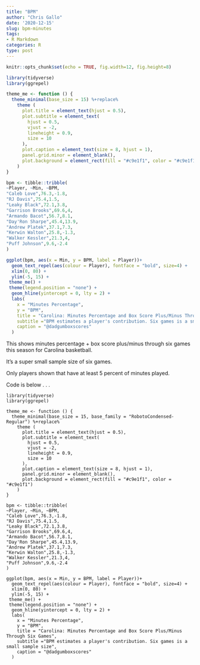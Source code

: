 ```yaml
---
title: "BPM"
author: "Chris Gallo"
date: '2020-12-15'
slug: bpm-minutes
tags:
- R Markdown
categories: R
type: post
---
```


```r
knitr::opts_chunk$set(echo = TRUE, fig.width=12, fig.height=8)
```

```r
library(tidyverse)
library(ggrepel)

theme_me <- function () {
  theme_minimal(base_size = 15) %+replace%
    theme (
      plot.title = element_text(hjust = 0.5),
      plot.subtitle = element_text(
        hjust = 0.5,
        vjust = -2,
        lineheight = 0.9,
        size = 10
      ),
      plot.caption = element_text(size = 8, hjust = 1),
      panel.grid.minor = element_blank(),
      plot.background = element_rect(fill = "#c9e1f1", color = "#c9e1f1")
    )
}

bpm <- tibble::tribble(
~Player, ~Min, ~BPM,
"Caleb Love",76.3,-1.8,
"RJ Davis",75.4,1.5,
"Leaky Black",72.1,3.8,
"Garrison Brooks",69.6,4,
"Armando Bacot",56.7,8.1,
"Day'Ron Sharpe",45.4,13.9,
"Andrew Platek",37.1,7.3,
"Kerwin Walton",25.8,-1.3,
"Walker Kessler",21.3,4,
"Puff Johnson",9.6,-2.4
)

ggplot(bpm, aes(x = Min, y = BPM, label = Player))+
  geom_text_repel(aes(colour = Player), fontface = "bold", size=4) +
  xlim(0, 80) +
  ylim(-5, 15) +
 theme_me() +
 theme(legend.position = "none") +
  geom_hline(yintercept = 0, lty = 2) +
  labs(
    x = "Minutes Percentage",
    y = "BPM",
    title = "Carolina: Minutes Percentage and Box Score Plus/Minus Through Six Games",
    subtitle ="BPM estimates a player's contribution. Six games is a small sample size",
    caption = "@dadgumboxscores"
  )
```

This shows minutes percentage + box score plus/minus through six games this season for Carolina basketball.

It's a super small sample size of six games.

Only players shown that have at least 5 percent of minutes played. 

Code is below . . .

```
library(tidyverse)
library(ggrepel)

theme_me <- function () {
  theme_minimal(base_size = 15, base_family = "RobotoCondensed-Regular") %+replace%
    theme (
      plot.title = element_text(hjust = 0.5),
      plot.subtitle = element_text(
        hjust = 0.5,
        vjust = -2,
        lineheight = 0.9,
        size = 10
      ),
      plot.caption = element_text(size = 8, hjust = 1),
      panel.grid.minor = element_blank(),
      plot.background = element_rect(fill = "#c9e1f1", color = "#c9e1f1")
    )
}

bpm <- tibble::tribble(
~Player, ~Min, ~BPM,
"Caleb Love",76.3,-1.8,
"RJ Davis",75.4,1.5,
"Leaky Black",72.1,3.8,
"Garrison Brooks",69.6,4,
"Armando Bacot",56.7,8.1,
"Day'Ron Sharpe",45.4,13.9,
"Andrew Platek",37.1,7.3,
"Kerwin Walton",25.8,-1.3,
"Walker Kessler",21.3,4,
"Puff Johnson",9.6,-2.4
)

ggplot(bpm, aes(x = Min, y = BPM, label = Player))+
  geom_text_repel(aes(colour = Player), fontface = "bold", size=4) +
  xlim(0, 80) +
  ylim(-5, 15) +
 theme_me() +
 theme(legend.position = "none") +
  geom_hline(yintercept = 0, lty = 2) +
  labs(
    x = "Minutes Percentage",
    y = "BPM",
    title = "Carolina: Minutes Percentage and Box Score Plus/Minus Through Six Games",
    subtitle ="BPM estimates a player's contribution. Six games is a small sample size",
    caption = "@dadgumboxscores"
  )
```
